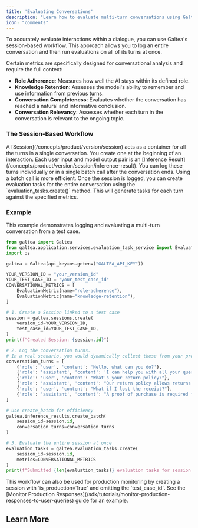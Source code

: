 ```yaml
---
title: 'Evaluating Conversations'
description: "Learn how to evaluate multi-turn conversations using Galtea's session-based workflow."
icon: "comments"
---
```



To accurately evaluate interactions within a dialogue, you can use Galtea's session-based workflow. This approach allows you to log an entire conversation and then run evaluations on all of its turns at once.

Certain metrics are specifically designed for conversational analysis and require the full context:
  - **Role Adherence**: Measures how well the AI stays within its defined role.
  - **Knowledge Retention**: Assesses the model's ability to remember and use information from previous turns.
  - **Conversation Completeness**: Evaluates whether the conversation has reached a natural and informative conclusion.
  - **Conversation Relevancy**: Assesses whether each turn in the conversation is relevant to the ongoing topic.

### The Session-Based Workflow

<Steps>
    <Step title="Create a Session">
        A [Session](/concepts/product/version/session) acts as a container for all the turns in a single conversation. You create one at the beginning of an interaction.
    </Step>
    <Step title="Log Inference Results">
        Each user input and model output pair is an [Inference Result](/concepts/product/version/session/inference-result). You can log these turns individually or in a single batch call after the conversation ends. Using a batch call is more efficient.
    </Step>
    <Step title="Evaluate the Session">
        Once the session is logged, you can create evaluation tasks for the entire conversation using the `evaluation_tasks.create()` method. This will generate tasks for each turn against the specified metrics.
    </Step>
</Steps>

### Example

This example demonstrates logging and evaluating a multi-turn conversation from a test case.

```python
from galtea import Galtea
from galtea.application.services.evaluation_task_service import EvaluationMetric
import os

galtea = Galtea(api_key=os.getenv("GALTEA_API_KEY"))

YOUR_VERSION_ID = "your_version_id"
YOUR_TEST_CASE_ID = "your_test_case_id"
CONVERSATIONAL_METRICS = [
    EvaluationMetric(name="role-adherence"),
    EvaluationMetric(name="knowledge-retention"),
]

# 1. Create a Session linked to a test case
session = galtea.sessions.create(
    version_id=YOUR_VERSION_ID,
    test_case_id=YOUR_TEST_CASE_ID,
)
print(f"Created Session: {session.id}")

# 2. Log the conversation turns.
# In a real scenario, you would dynamically collect these from your product's interaction.
conversation_turns = [
    {'role': 'user', 'content': 'Hello, what can you do?'},
    {'role': 'assistant', 'content': 'I can help you with all your queries related to our services.', 'retrieval_context': None},
    {'role': 'user', 'content': "What's your return policy?"},
    {'role': 'assistant', 'content': "Our return policy allows returns within 30 days.", 'retrieval_context': "Returns are accepted within 30 days of purchase."},
    {'role': 'user', 'content': "What if I lost the receipt?"},
    {'role': 'assistant', 'content': "A proof of purchase is required for all returns.", 'retrieval_context': "Proof of purchase is required for all returns."},
]

# Use create_batch for efficiency
galtea.inference_results.create_batch(
    session_id=session.id,
    conversation_turns=conversation_turns
)

# 3. Evaluate the entire session at once
evaluation_tasks = galtea.evaluation_tasks.create(
    session_id=session.id,
    metrics=CONVERSATIONAL_METRICS
)
print(f"Submitted {len(evaluation_tasks)} evaluation tasks for session {session.id}")
```
<Note>
  This workflow can also be used for production monitoring by creating a session with `is_production=True` and omitting the `test_case_id`. See the [Monitor Production Responses](/sdk/tutorials/monitor-production-responses-to-user-queries) guide for an example.
</Note>

## Learn More

<CardGroup cols={2}>
  <SessionCard />
  <InferenceResultCard />
  <EvaluationCard />
  <EvaluationTaskCard />
</CardGroup>

